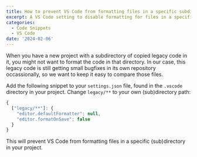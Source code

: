 ```yaml
---
title: How to prevent VS Code from formatting files in a specific subdirectory
excerpt: A VS Code setting to disable formatting for files in a specific (sub)directory.
categories:
  - Code Snippets
  - VS Code
date: '2024-02-06'
---
```


When you have a new project with a subdirectory of copied legacy code in it, you might not want to format the code in that directory.
In our case, this legacy code is still getting small bugfixes in its own repository occassionally, so we want to keep it easy to compare those files.

Add the following snippet to your `settings.json` file, found in the `.vscode` directory in your project. Change `legacy/**` to your own (sub)directory path:

```javascript
{
  ["legacy/**"]: {
    "editor.defaultFormatter": null,
    "editor.formatOnSave": false
  }
}
```

This will prevent VS Code from formatting files in a specific (sub)directory in your project.
